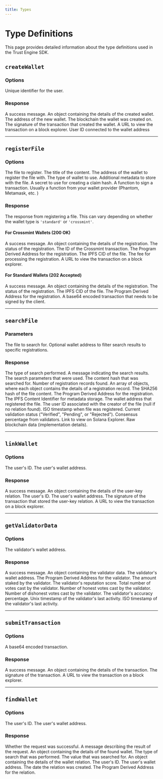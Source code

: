 ```yaml
---
title: Types
---
```


# Type Definitions

This page provides detailed information about the type definitions used in the Trust Engine SDK.

## `createWallet`

### Options

<ResponseField name="userID" type="string" required>
  Unique identifier for the user.
</ResponseField>

### Response

<ResponseField name="message" type="string">
  A success message.
</ResponseField>

<ResponseField name="details" type="object">
  An object containing the details of the created wallet.
  <Expandable>
    <ResponseField name="walletAddress" type="string">
      The address of the new wallet.
    </ResponseField>
    <ResponseField name="chain" type="string">
      The blockchain the wallet was created on.
    </ResponseField>
    <ResponseField name="transactionSignature" type="string">
      The signature of the transaction that created the wallet.
    </ResponseField>
    <ResponseField name="explorerUrl" type="string">
      A URL to view the transaction on a block explorer.
    </ResponseField>
    <ResponseField name="userID" type="string">
      User ID connected to the wallet address
    </ResponseField>
  </Expandable>
</ResponseField>

---

## `registerFile`

### Options

<ResponseField name="file" type="File" required>
  The file to register.
</ResponseField>

<ResponseField name="contentTitle" type="string" required>
  The title of the content.
</ResponseField>

<ResponseField name="walletAddress" type="string" required>
  The address of the wallet to register the file with.
</ResponseField>

<ResponseField name="walletType" type="'standard' | 'crossmint'" required>
  The type of wallet to use.
</ResponseField>

<ResponseField name="metadata" type="string" optional>
  Additional metadata to store with the file.
</ResponseField>

<ResponseField name="secret" type="string" optional>
  A secret to use for creating a claim hash.
</ResponseField>

<ResponseField name="signTransaction" type="(transaction: Transaction) => Promise<Transaction>" optional>
  A function to sign a transaction. Usually a function from your wallet provider (Phantom, Metamask, etc. )
</ResponseField>

### Response

The response from registering a file. This can vary depending on whether the wallet type is `'standard'` or `'crossmint'`.

#### For Crossmint Wallets (200 OK)

<ResponseField name="message" type="string">
  A success message.
</ResponseField>

<ResponseField name="details" type="object">
  An object containing the details of the registration.
  <Expandable>
    <ResponseField name="status" type="string">
      The status of the registration.
    </ResponseField>
    <ResponseField name="crossmintTransactionId" type="string">
      The ID of the Crossmint transaction.
    </ResponseField>
    <ResponseField name="contentRegistrationPDA" type="string">
      The Program Derived Address for the registration.
    </ResponseField>
    <ResponseField name="ipfsCid" type="string">
      The IPFS CID of the file.
    </ResponseField>
    <ResponseField name="processingFee" type="string">
      The fee for processing the registration.
    </ResponseField>
    <ResponseField name="explorerUrl" type="string">
      A URL to view the transaction on a block explorer.
    </ResponseField>
  </Expandable>
</ResponseField>

#### For Standard Wallets (202 Accepted)

<ResponseField name="message" type="string">
  A success message.
</ResponseField>

<ResponseField name="details" type="object">
  An object containing the details of the registration.
  <Expandable>
    <ResponseField name="status" type="string">
      The status of the registration.
    </ResponseField>
    <ResponseField name="ipfsCid" type="string">
      The IPFS CID of the file.
    </ResponseField>
    <ResponseField name="contentRegistrationPDA" type="string">
      The Program Derived Address for the registration.
    </ResponseField>
    <ResponseField name="transaction" type="string">
      A base64 encoded transaction that needs to be signed by the client.
    </ResponseField>
  </Expandable>
</ResponseField>

---

## `searchFile`

### Parameters

<ResponseField name="file" type="File" required>
  The file to search for.
</ResponseField>

<ResponseField name="walletAddress" type="string" optional>
  Optional wallet address to filter search results to specific registrations.
</ResponseField>

### Response

<ResponseField name="searchMode" type="string">
  The type of search performed.
</ResponseField>

<ResponseField name="message" type="string">
  A message indicating the search results.
</ResponseField>

<ResponseField name="searchCriteria" type="object">
  The search parameters that were used.
  <Expandable>
    <ResponseField name="contentHash" type="string">
      The content hash that was searched for.
    </ResponseField>
  </Expandable>
</ResponseField>

<ResponseField name="totalResults" type="number">
  Number of registration records found.
</ResponseField>

<ResponseField name="registrations" type="Array<object>">
  An array of objects, where each object contains the details of a registration record.
  <Expandable>
    <ResponseField name="contentHash" type="string">
      The SHA256 hash of the file content.
    </ResponseField>
    <ResponseField name="pdaAddress" type="string">
      The Program Derived Address for the registration.
    </ResponseField>
    <ResponseField name="ipfsCid" type="string">
      The IPFS Content Identifier for metadata storage.
    </ResponseField>
    <ResponseField name="registeredBy" type="string">
      The wallet address that registered the file.
    </ResponseField>
    <ResponseField name="userID" type="string | null">
      The user ID associated with the creator of the file (null if no relation found).
    </ResponseField>
    <ResponseField name="timestamp" type="string">
      ISO timestamp when file was registered.
    </ResponseField>
    <ResponseField name="validationStatus" type="string">
      Current validation status ("Verified", "Pending", or "Rejected").
    </ResponseField>
    <ResponseField name="consensus" type="string">
      Consensus percentage from validators.
    </ResponseField>
    <ResponseField name="explorerUrl" type="string">
      Link to view on Solana Explorer.
    </ResponseField>
    <ResponseField name="onChainData" type="object">
      Raw blockchain data (implementation details).
    </ResponseField>
  </Expandable>
</ResponseField>

---

## `linkWallet`

### Options

<ResponseField name="userID" type="string" required>
  The user's ID.
</ResponseField>

<ResponseField name="walletAddress" type="string" required>
  The user's wallet address.
</ResponseField>

### Response

<ResponseField name="message" type="string">
  A success message.
</ResponseField>

<ResponseField name="details" type="object">
  An object containing the details of the user-key relation.
  <Expandable>
    <ResponseField name="userID" type="string">
      The user's ID.
    </ResponseField>
    <ResponseField name="walletAddress" type="string">
      The user's wallet address.
    </ResponseField>
    <ResponseField name="transactionSignature" type="string">
      The signature of the transaction that stored the user-key relation.
    </ResponseField>
    <ResponseField name="explorerUrl" type="string">
      A URL to view the transaction on a block explorer.
    </ResponseField>
  </Expandable>
</ResponseField>

---

## `getValidatorData`

### Options

<ResponseField name="walletAddress" type="string" required>
  The validator's wallet address.
</ResponseField>

### Response

<ResponseField name="message" type="string">
  A success message.
</ResponseField>

<ResponseField name="details" type="object">
  An object containing the validator data.
  <Expandable>
    <ResponseField name="validatorAddress" type="string">
      The validator's wallet address.
    </ResponseField>
    <ResponseField name="validatorPDA" type="string">
      The Program Derived Address for the validator.
    </ResponseField>
    <ResponseField name="stakedAmount" type="number">
      The amount staked by the validator.
    </ResponseField>
    <ResponseField name="reputationScore" type="number">
      The validator's reputation score.
    </ResponseField>
    <ResponseField name="totalVotes" type="number">
      Total number of votes cast by the validator.
    </ResponseField>
    <ResponseField name="honestVotes" type="number">
      Number of honest votes cast by the validator.
    </ResponseField>
    <ResponseField name="dishonestVotes" type="number">
      Number of dishonest votes cast by the validator.
    </ResponseField>
    <ResponseField name="accuracyPercentage" type="number">
      The validator's accuracy percentage.
    </ResponseField>
    <ResponseField name="lastActiveTime" type="number">
      Unix timestamp of the validator's last activity.
    </ResponseField>
    <ResponseField name="lastActiveDate" type="string">
      ISO timestamp of the validator's last activity.
    </ResponseField>
  </Expandable>
</ResponseField>

---

## `submitTransaction`

### Options

<ResponseField name="transaction" type="string" required>
  A base64 encoded transaction.
</ResponseField>

### Response

<ResponseField name="message" type="string">
  A success message.
</ResponseField>

<ResponseField name="details" type="object">
  An object containing the details of the transaction.
  <Expandable>
    <ResponseField name="transactionSignature" type="string">
      The signature of the transaction.
    </ResponseField>
    <ResponseField name="explorerUrl" type="string">
      A URL to view the transaction on a block explorer.
    </ResponseField>
  </Expandable>
</ResponseField>

---

## `findWallet`

### Options

<ResponseField name="userID" type="string" optional>
  The user's ID.
</ResponseField>

<ResponseField name="walletAddress" type="string" optional>
  The user's wallet address.
</ResponseField>

### Response

<ResponseField name="success" type="boolean">
    Whether the request was successful.
</ResponseField>

<ResponseField name="message" type="string">
    A message describing the result of the request.
</ResponseField>

<ResponseField name="details" type="object">
    An object containing the details of the found wallet.
    <Expandable>
        <ResponseField name="searchType" type="string">
            The type of search that was performed.
        </ResponseField>
        <ResponseField name="searchValue" type="string">
            The value that was searched for.
        </ResponseField>
        <ResponseField name="relation" type="object">
            An object containing the details of the wallet relation.
            <Expandable>
                <ResponseField name="userId" type="string">
                    The user's ID.
                </ResponseField>
                <ResponseField name="walletAddress" type="string">
                    The user's wallet address.
                </ResponseField>
                <ResponseField name="createdAt" type="string">
                    The date the relation was created.
                </ResponseField>
                <ResponseField name="relationPDA" type="string">
                    The Program Derived Address for the relation.
                </ResponseField>
            </Expandable>
        </ResponseField>
    </Expandable>
</ResponseField>
